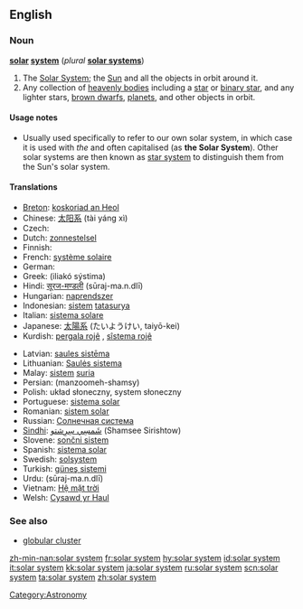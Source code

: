 {{see|Solar System}}
==English==

===Noun===
{{wikipedia}}
'''[[solar]] [[system]]''' (''plural'' '''[[solar systems]]''')

# The [[Solar System]]; the [[Sun]] and all the objects in orbit around it.
# Any collection of [[heavenly bodies]] including a [[star]] or [[binary star]], and any lighter stars, [[brown dwarf]]s, [[planet]]s, and other objects in orbit.

====Usage notes====
*Usually used specifically to refer to our own solar system, in which case it is used with ''the'' and often capitalised (as '''the Solar System''').  Other solar systems are then known as [[star system]] to distinguish them from the Sun's solar system.

====Translations====
{{top}}
* [[Breton]]: [[koskoriad an Heol]] {{m}}
* Chinese: [[太阳系]] (tài yáng xì)
* Czech: {{t+|cs|sluneční soustava|f}}
* Dutch: [[zonnestelsel]] {{n}}
* Finnish: {{t+|fi|aurinkokunta}}
* French: [[système solaire]] {{m}}
* German: {{t+|de|Sonnensystem|n}}
* Greek: {{t|el|ηλιακό σύστημα|n|sc=Grek}} (iliakó sýstima)
* Hindi: [[सूरज-मण्डली]] (sūraj-ma.n.dlī) {{f}}
* Hungarian: [[naprendszer]]
* Indonesian: [[sistem]] [[tatasurya]]
* Italian: [[sistema solare]] {{m}}
* Japanese: [[太陽系]] (たいようけい, taiyō-kei)
* Kurdish: [[pergala rojê]] {{f}}, [[sîstema rojê]] {{f}}
{{mid}}
* Latvian: [[saules sistēma]] {{f}}
* Lithuanian: [[Saulės sistema]] {{f}}
* Malay: [[sistem]] [[suria]]
* Persian: {{FAchar|[[منظومه شمسی]]}} (manzoomeh-shamsy)
* Polish: układ słoneczny, system słoneczny {{m}}
* Portuguese: [[sistema solar]] {{m}}
* Romanian: [[sistem solar]] {{n}}
* Russian: [[Солнечная система]] {{f}}
* [[Sindhi]]: [[شَمسِي سِرِشتو]] (Shamsee Sirishtow) {{m}}
* Slovene: [[sončni sistem]] {{m}}
* Spanish: [[sistema solar]] {{m}}
* Swedish: [[solsystem]] {{n}}
* Turkish: [[güneş sistemi]]
* Urdu: {{URchar|[[سورج منڈلی]]}} (sūraj-ma.n.dlī) {{f}}
* Vietnam: [[Hệ mặt trời]]
* Welsh: [[Cysawd yr Haul]]
{{bottom}}

===See also===
* [[globular cluster]]

[[Category:Astronomy]]

[[zh-min-nan:solar system]]
[[fr:solar system]]
[[hy:solar system]]
[[id:solar system]]
[[it:solar system]]
[[kk:solar system]]
[[ja:solar system]]
[[ru:solar system]]
[[scn:solar system]]
[[ta:solar system]]
[[zh:solar system]]